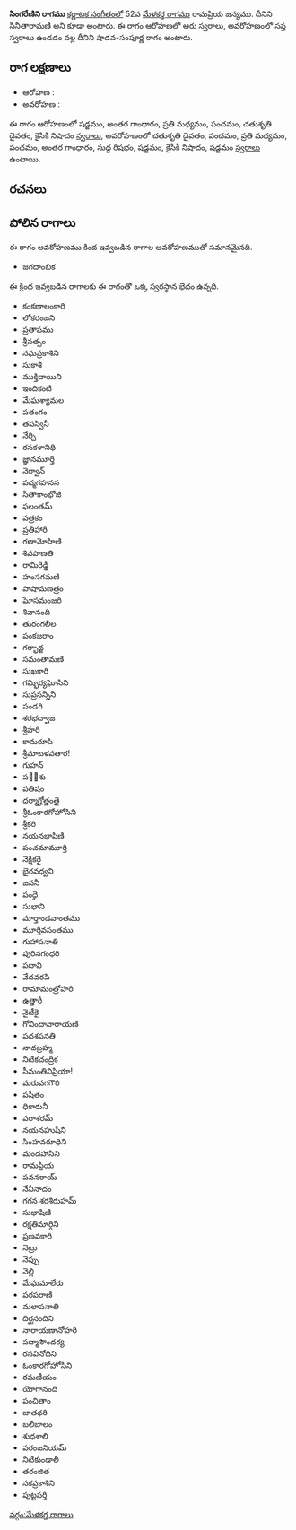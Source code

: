 {{Infobox ragam
	| name          	= సింగరేణిని
	| synonym	    	= సినీతారామణి
	| mela          	= 
	| chakra        	= 
	| janaka        	= 
	| type          	= శాడవ-సంపూర్ణ
	| arohanam      	= {{svaraC|S|G3|M2|P|D2|N2}} 
	| avarohanam    	= {{svaraC|D2|P|M2|P|G3|R1|S|N2|S}}
	| jeeva         	=
	| chhaya        	=
	| nyasa         	=
	| vishesha      	= 
	| equivalent  		= 
}}
{{కర్ణాటక సంగీత రాగాలు}}
'''సింగరేణిని రాగము''' [[కర్ణాటక సంగీతం]]లో 52వ [[మేళకర్త రాగము]] రామప్రియ జన్యము. దీనిని సినీతారామణి అని కూడా అంటారు. ఈ రాగం ఆరోహణలో ఆరు స్వరాలు, అవరోహణంలో సప్త స్వరాలు ఉండడం వల్ల దీనిని షాడవ-సంపూర్ణ రాగం అంటారు.


==రాగ లక్షణాలు==


* ఆరోహణ : {{svaraC|S|G3|M2|P|D2|N2}} 
* అవరోహణ : {{svaraC|D2|P|M2|P|G3|R1|S|N2|S}}

ఈ రాగం ఆరోహణంలో షడ్జమం, అంతర గాంధారం, ప్రతి మధ్యమం, పంచమం, చతుశృతి దైవతం, కైసికి నిషాదం [[స్వరాలు]], అవరోహణంలో చతుశృతి దైవతం, పంచమం, ప్రతి మధ్యమం, పంచమం, అంతర గాంధారం, సుద్ద రిషభం, షడ్జమం, కైసికి నిషాదం, షడ్జమం [[స్వరాలు]] ఉంటాయి.

==రచనలు==



==పోలిన రాగాలు==
ఈ రాగం అవరోహణము కింద ఇవ్వబడిన రాగాల అవరోహణముతో సమానమైనది.
* జగదాంబిక

ఈ క్రింద ఇవ్వబడిన రాగాలకు ఈ రాగంతో ఒక్క స్వరస్థాన భేదం ఉన్నది.
* కంకణాలంకారి
* లోకరంజని
* ప్రతాపము
* శ్రీవత్సం
* నఘప్రకాశిని
* సుకాశి
* ముక్తిదాయిని
* ఇందికంటి
* మేఘశ్యామల
* పతంగం
* తపస్వినీ
* నేర్చి
* రసకళానిధి
* జ్ఞానమూర్తి
* నెర్వాన్
* పద్మగహనన
* సీతాకాంభోజి
* ఫలంతమ్
* పత్రకం
* ప్రతిహారి
* గణామోహిణి
* శివపాణతి
* రామిరెడ్డి
* హంసగమణి
* పాషామణత్రం
* ఘోసమంజరి
* శివానంది
* తురంగలీల
* పంకజరాం
* గర్భాద్జ
* సమంతామణి
* సుఖకారి
* గమ్భిర్యఘోసిని
* సుప్రసన్నిని
* పండగి
* శరభద్వాజ
* శ్రీహరి
* కామరూపి
* శ్రీమాబళవతార!
* గుహన్
* పల఼శు
* పతిషం
* ధర్మాగ్హోత్తంతై
* శ్రీఓంకారగోహోసిని
* శ్రీకరి
* నయనభాషిణి
* పంచమామూర్తి
* నెక్షికరై
* భైరవధ్వని
* జననీ
* పంధై
* సుభాని
* మార్తాండవాంతము
* మూర్తివసంతము
* గుహాపనాతి
* పురినగంధరి
* పదావి
* వేదవరపి
* రామామంత్రోహరి
* ఉత్తారీ
* నైటీకై
* గోవిందానారాయణి
* పదశపనతి
* నాదబ్రహ్మ
* నిటికచంద్రిక
* సీమంతినిప్రియా!
* మరువగగౌరి
* పషితం
* ధికారునీ
* పరాశరమ్
* నయనహుషిని
* సింహవరూధిని
* మందహాసిని
* రామప్రియ
* పవనరాయ్
* నేనీనాదం
* గగన శరశిరుహమ్
* సుభాషిణి
* రక్షతిమార్గిని
* ప్రణవకారి
* నెట్రు
* నెప్పు
* నెల్లి
* మేఘమాలేరు
* పరపరాణి
* మలాపనాతి
* దిర్ఘనందిని
* నారాయణానోహరి
* పద్మాసౌందర్య
* రసవినోదిని
* ఓంకారగోహోసిని
* రమణీయం
* యోగానంది
* పంచితాం
* జాతధరి
* బలిబాలం
* శుధశాలి
* పరంజనియమ్
* నిటికుండాలీ
* తరంజిత
* సకప్రకాశిని
* పుట్టపర్తి



[[వర్గం:మేళకర్త రాగాలు]]